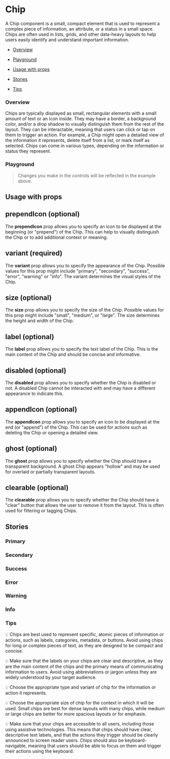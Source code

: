 
<Meta of={ChipStories} />

# Chip

A Chip component is a small, compact element that is used to represent a complex piece of information, an attribute, or a status in a small space. Chips are often used in lists, grids, and other data-heavy layouts to help users easily identify and understand important information.

- [Overview](#overview)

- [Playground](#playground)

- [Usage with props](#usage)

- [Stories](#stories)

- [Tips](#tips)

### Overview <a id="overview" />

Chips are typically displayed as small, rectangular elements with a small amount of text or an icon inside. They may have a border, a background color, and/or a drop shadow to visually distinguish them from the rest of the layout.
They can be interactable, meaning that users can click or tap on them to trigger an action. For example, a Chip might open a detailed view of the information it represents, delete itself from a list, or mark itself as selected. Chips can come in various types, depending on the information or status they represent.

<Canvas>
  <Story of={ChipStories.Overview} />
</Canvas>

### Playground <a id="playground" />

> Changes you make in the controls will be reflected in the example above.

<Controls of={ChipStories.Overview} exclude={/^(click.*|on.*)$/} />

## Usage with props <a id="usage" />

## prependIcon (optional)

The **prependIcon** prop allows you to specify an icon to be displayed at the beginning (or "prepend") of the Chip. This can help to visually distinguish the Chip or to add additional context or meaning.

## variant (required)

The **variant** prop allows you to specify the appearance of the Chip. Possible values for this prop might include "primary", "secondary", "success", "error", "warning" or "info". The variant determines the visual styles of the Chip.

## size (optional)

The **size** prop allows you to specify the size of the Chip. Possible values for this prop might include "small", "medium", or "large". The size determines the height and width of the Chip.

## label (optional)

The **label** prop allows you to specify the text label of the Chip. This is the main content of the Chip and should be concise and informative.

## disabled (optional)

The **disabled** prop allows you to specify whether the Chip is disabled or not. A disabled Chip cannot be interacted with and may have a different appearance to indicate this.

## appendIcon (optional)

The **appendIcon** prop allows you to specify an icon to be displayed at the end (or "append") of the Chip. This can be used for actions such as deleting the Chip or opening a detailed view.

## ghost (optional)

The **ghost** prop allows you to specify whether the Chip should have a transparent background. A ghost Chip appears "hollow" and may be used for overlaid or partially transparent layouts.

## clearable (optional)

The **clearable** prop allows you to specify whether the Chip should have a "clear" button that allows the user to remove it from the layout. This is often used for filtering or tagging Chips.

## Stories <a id="stories" />

### Primary

<Canvas>
  <Story of={ChipStories.Primary} />
</Canvas>

### Secondary

<Canvas>
  <Story of={ChipStories.Secondary} />
</Canvas>

### Success

<Canvas>
  <Story of={ChipStories.Success} />
</Canvas>

### Error

<Canvas>
  <Story of={ChipStories.Error} />
</Canvas>

### Warning

<Canvas>
  <Story of={ChipStories.Warning} />
</Canvas>

### Info

<Canvas>
  <Story of={ChipStories.Info} />
</Canvas>

### Tips <a id="tips" />

💡 Chips are best used to represent specific, atomic pieces of information or actions, such as labels, categories, metadata, or buttons. Avoid using chips for long or complex pieces of text, as they are designed to be compact and concise.

💡 Make sure that the labels on your chips are clear and descriptive, as they are the main content of the chips and the primary means of communicating information to users. Avoid using abbreviations or jargon unless they are widely understood by your target audience.

💡 Choose the appropriate type and variant of chip for the information or action it represents.

💡 Choose the appropriate size of chip for the context in which it will be used. Small chips are best for dense layouts with many chips, while medium or large chips are better for more spacious layouts or for emphasis.

💡 Make sure that your chips are accessible to all users, including those using assistive technologies. This means that chips should have clear, descriptive text labels, and that the actions they trigger should be clearly announced to screen reader users. Chips should also be keyboard-navigable, meaning that users should be able to focus on them and trigger their actions using the keyboard.
